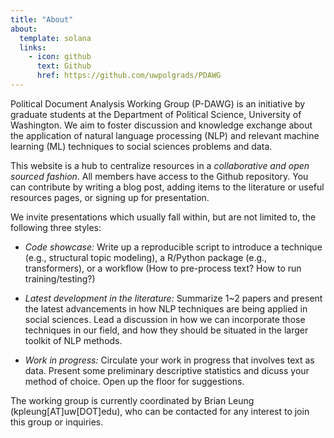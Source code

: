 ```yaml
---
title: "About"
about:
  template: solana
  links:
    - icon: github
      text: Github
      href: https://github.com/uwpolgrads/PDAWG
---
```


Political Document Analysis Working Group (P-DAWG) is an initiative by graduate students at the Department of Political Science, University of Washington. We aim to foster discussion and knowledge exchange about the application of natural language processing (NLP) and relevant machine learning (ML) techniques to social sciences problems and data.

This website is a hub to centralize resources in a *collaborative and open sourced fashion*. All members have access to the Github repository. You can contribute by writing a blog post, adding items to the literature or useful resources pages, or signing up for presentation.

We invite presentations which usually fall within, but are not limited to, the following three styles:

-   *Code showcase:* Write up a reproducible script to introduce a technique (e.g., structural topic modeling), a R/Python package (e.g., transformers), or a workflow (How to pre-process text? How to run training/testing?)

-   *Latest development in the literature:* Summarize 1\~2 papers and present the latest advancements in how NLP techniques are being applied in social sciences. Lead a discussion in how we can incorporate those techniques in our field, and how they should be situated in the larger toolkit of NLP methods.

-   *Work in progress:* Circulate your work in progress that involves text as data. Present some preliminary descriptive statistics and dicuss your method of choice. Open up the floor for suggestions.

The working group is currently coordinated by Brian Leung (kpleung\[AT\]uw\[DOT\]edu), who can be contacted for any interest to join this group or inquiries.
